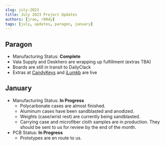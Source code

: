 ```yaml
---
slug: july-2023
title: July 2023 Project Updates
authors: [jrao, r00dy]
tags: [july, updates, paragon, january]
---
```


## Paragon

- Manufacturing Status: **Complete**
- Vala Supply and Deskhero are wrapping up fulfillment (extras TBA)
- Boards are still in transit to DailyClack 
- Extras at [CandyKeys](https://candykeys.com/product/paragon-keyboard-kit-extra) and [iLumkb](https://ilumkb.com/products/in-stock-paragon-keyboard-kit) are live

## January

- Manufacturing Status: **In Progress**
    - Polycarbonate cases are almost finished.
    - Aluminum cases have been sandblasted and anodized.
    - Weights (case/wrist rest) are currently being sandblasted.
    - Carrying case and microfiber cloth samples are in production. They should be sent to us for review by the end of the month.
- PCB Status: **In Progress**
    - Prototypes are en route to us.



